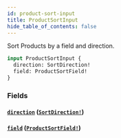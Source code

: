 ```yaml
---
id: product-sort-input
title: ProductSortInput
hide_table_of_contents: false
---
```



Sort Products by a field and direction.

```graphql
input ProductSortInput {
  direction: SortDirection!
  field: ProductSortField!
}
```


### Fields

#### [`direction`](#) ([`SortDirection!`](/developers/demandhq-apis/demand-api/graphql/reference/enums/sort-direction))




#### [`field`](#) ([`ProductSortField!`](/developers/demandhq-apis/demand-api/graphql/reference/enums/product-sort-field))






